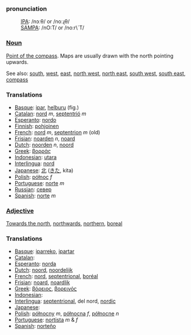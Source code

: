 ===pronunciation===
:[[International Phonetic Alphabet|IPA]]: /nɔːθ/ or /noːɻθ/
:[[SAMPA]]: /nO:T/ or /no:r\`T/

===[[Noun]]===

[[Point of the compass]]. Maps are usually drawn with the north pointing upwards.

See also: [[south]], [[west]], [[east]], [[north west]], [[north east]], [[south west]], [[south east]], [[compass]]

===Translations===
*[[Basque]]: [[ipar]], [[helburu]] (fig.)
*[[Catalan]]: [[nord]] ''m'', [[septentrió]] ''m''
*[[Esperanto]]: [[nordo]]
*[[Finnish]]: [[pohjoinen]]
*[[French]]: [[nord]] ''m'', [[septentrion]] ''m'' (old)
*[[Frisian]]: [[noarden]] ''n'', [[noard]]
*[[Dutch]]: [[noorden]] ''n'', [[noord]]
*[[Greek]]: [[βορράς]]
*[[Indonesian]]: [[utara]]
*[[Interlingua]]: [[nord]]
*[[Japanese]]: [[北]] ([[きた]], kita)
*[[Polish]]: [[północ]] ''f''
*[[Portuguese]]: [[norte]] ''m''
*[[Russian]]: [[север]]
*[[Spanish]]: [[norte]] ''m''

===[[Adjective]]===

[[Towards the north]], [[northwards]], [[northern]], [[boreal]]

===Translations===
*[[Basque]]: [[iparreko]], [[ipartar]]
*[[Catalan]]: [[]]
*[[Esperanto]]: [[norda]]
*[[Dutch]]: [[noord]], [[noordelijk]]
*[[French]]: [[nord]], [[septentrional]], [[boréal]]
*[[Frisian]]: [[noard]], [[noardlik]]
*[[Greek]]: [[βόρειος]], [[βορεινός]]
*[[Indonesian]]: [[]]
*[[Interlingua]]: [[septentrional]], del nord, [[nordic]]
*[[Japanese]]: [[]]
*[[Polish]]: [[północny]] ''m'', [[północna]] ''f'', [[północne]] ''n''
*[[Portuguese]]: [[nortista]] ''m'' & ''f''
*[[Spanish]]: [[norteño]]